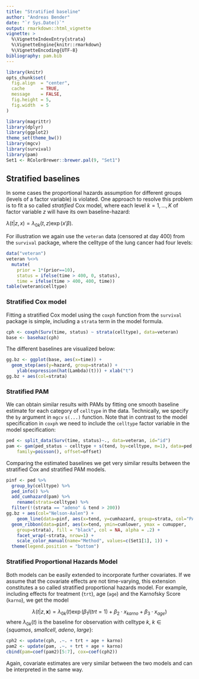 ```yaml
---
title: "Stratified baseline"
author: "Andreas Bender"
date: "`r Sys.Date()`"
output: rmarkdown::html_vignette
vignette: >
  %\VignetteIndexEntry{strata}
  %\VignetteEngine{knitr::rmarkdown}
  %\VignetteEncoding{UTF-8}
bibliography: pam.bib
---
```


```r
library(knitr)
opts_chunk$set(
  fig.align  = "center",
  cache      = TRUE,
  message    = FALSE,
  fig.height = 5,
  fig.width  = 5
)
```

```r
library(magrittr)
library(dplyr)
library(ggplot2)
theme_set(theme_bw())
library(mgcv)
library(survival)
library(pam)
Set1 <- RColorBrewer::brewer.pal(9, "Set1")
```

## Stratified baselines 

In some cases the proportional hazards assumption for different groups 
(levels of a factor variable) is violated. One approach to resolve this 
problem is to fit a so called *stratified* Cox model, where each level 
$k=1,\ldots,K$ of factor variable $z$ will have its own baseline-hazard: 

$\lambda(t|z, x)=\lambda_{0k}(t, z)\exp(x'\beta)$. 

For illustration we again use the `veteran` data (censored at day 400) 
from the `survival` package, 
where the celltype of the lung cancer had four levels: 

```r
data("veteran")
veteran %<>% 
  mutate(
    prior = 1*(prior==10),
    status = ifelse(time > 400, 0, status),
    time = ifelse(time > 400, 400, time))
table(veteran$celltype)
```

### Stratified Cox model
Fitting a stratified Cox model using the `coxph` function from the `survival`
package is simple, including a `strata` term in the model formula. 

```r
cph <- coxph(Surv(time, status) ~ strata(celltype), data=veteran)
base <- basehaz(cph)
```

The different baselines are visualized below: 
```r
gg.bz <- ggplot(base, aes(x=time)) +
  geom_step(aes(y=hazard, group=strata)) +
	ylab(expression(hat(Lambda)(t))) + xlab("t")
gg.bz + aes(col=strata)
```

### Stratified PAM

We can obtain similar results with PAMs by fitting one smooth baseline 
estimate for each category of `celltype` in the data. 
Technically, we specify the `by` argument in `mgcv` `s(...)` function. 
Note that in contrast to the model specification in `coxph` we need to 
include the `celltype` factor variable in the model specification:

```r
ped <- split_data(Surv(time, status)~., data=veteran, id="id")
pam <- gam(ped_status ~ celltype + s(tend, by=celltype, m=1), data=ped, 
	family=poisson(), offset=offset)
```
<!-- mit m = 1 hier bisschen weniger abgefahrenes Ergebnis als mit m=default =2
für die 'adeno'-subgruppe..... da haste ja bisher ganz schön geschummelt mit dem ylim... ;)-->

Comparing the estimated baselines we get very similar results between 
the stratified Cox and stratified PAM models. 
```r
pinf <- ped %>% 
  group_by(celltype) %>% 
  ped_info() %>% 
  add_cumhazard(pam) %>% 
	rename(strata=celltype) %>% 
  filter(!(strata == "adeno" & tend > 200))
gg.bz +	aes(col="Nelson-Aalen") +
	geom_line(data=pinf, aes(x=tend, y=cumhazard, group=strata, col="PAM")) +
  geom_ribbon(data=pinf, aes(x=tend, ymin=cumlower, ymax = cumupper,
    group=strata), fill = "black", col = NA, alpha = .2) +
 	facet_wrap(~strata, nrow=1) + 
	scale_color_manual(name="Method", values=c(Set1[1], 1)) +
  theme(legend.position = "bottom")
```

### Stratified Proportional Hazards Model 

Both models can be easily extended to incorporate further covariates. 
If we assume that the covariate effects are not time-varying, this extension 
constitutes a so called stratified proportional hazards model. For example, 
including effects for treatment (`trt`), age (`age`) and the Karnofsky Score (`karno`), 
we get the model 

$$
\lambda(t|z, \mathbf{x}) =
  \lambda_{0k}(t)\exp(\beta_1 I(trt=1) + \beta_2\cdot x_{karno} + \beta_3\cdot x_{age})
$$
where $\lambda_{0k}(t)$ is the baseline for observation with celltype $k$,
$k\in \{squamos,\ smallcell,\ adeno,\ large\}$:

```r
cph2 <- update(cph, .~. + trt + age + karno)
pam2 <- update(pam, .~. + trt + age + karno)
cbind(pam=coef(pam2)[5:7], cox=coef(cph2))
```

Again, covariate estimates are very similar between the two models and 
can be interpreted in the same way. 
